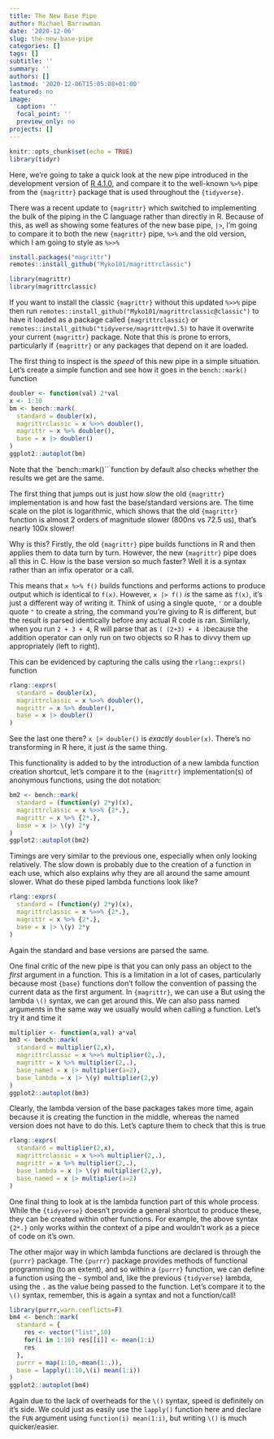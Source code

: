 ```yaml
---
title: The New Base Pipe
author: Michael Barrowman
date: '2020-12-06'
slug: the-new-base-pipe
categories: []
tags: []
subtitle: ''
summary: ''
authors: []
lastmod: '2020-12-06T15:05:08+01:00'
featured: no
image:
  caption: ''
  focal_point: ''
  preview_only: no
projects: []
---
```


```r
knitr::opts_chunk$set(echo = TRUE)
library(tidyr)
```

Here, we're going to take a quick look at the new pipe introduced in the development version of [R 4.1.0](https://cran.r-project.org/bin/windows/base/rdevel.html), and compare it to the well-known `%>%` pipe from the `{magrittr}` package that is used throughout the `{tidyverse}`.

There was a recent update to `{magrittr}` which switched to implementing the bulk of the piping in the C language rather than directly in R. Because of this, as well as showing some features of the new base pipe, `|>`, I'm going to compare it to both the new `{magrittr}` pipe, `%>%` and the old version, which I am going to style as `%>>%`

```r
install.packages("magrittr")
remotes::install_github("Myko101/magrittrclassic")
```

```r
library(magrittr)
library(magrittrclassic)
```

If you want to install the classic `{magrittr}` without this updated `%>>%` pipe then run `remotes::install_github("Myko101/magrittrclassic@classic")` to have it loaded as a package called `{magrittrclassic}` or `remotes::install_github("tidyverse/magrittr@v1.5)` to have it overwrite your current `{magrittr}` package. Note that this is prone to errors, particularly if `{magrittr}` or any packages that depend on it are loaded.

The first thing to inspect is the _speed_ of this new pipe in a simple situation. Let's create a simple function and see how it goes in the `bench::mark()` function

```r
doubler <- function(val) 2*val
x <- 1:10
bm <- bench::mark(
  standard = doubler(x),
  magrittrclassic = x %>>% doubler(),
  magrittr = x %>% doubler(),
  base = x |> doubler()
)
ggplot2::autoplot(bm)
```
Note that the `bench::mark()`` function by default also checks whether the results we get are the same.

The first thing that jumps out is just how *slow* the old `{magrittr}` implementation is and how fast the base/standard versions are. The time scale on the plot is logarithmic, which shows that the old `{magrittr}` function is almost 2 orders of magnitude slower (800ns vs 72.5 us), that's nearly 100x slower!

Why is this? Firstly, the old `{magrittr}` pipe builds functions in R and then applies them to data turn by turn. However, the new `{magrittr}` pipe does all this in C. How is the base version so much faster? Well it is a syntax rather than an infix operator or a call.

This means that `x %>% f()` builds functions and performs actions to produce output which is identical to `f(x)`. However, `x |> f()` *is* the same as `f(x)`, it's just a different way of writing it. Think of using a single quote, `'` or a double quote `"` to create  a string, the command you're giving to R is different, but the result is parsed identically before any actual R code is ran. Similarly, when you run `2 + 3 + 4`, R will parse that as ` ( (2+3) + 4 )`because the addition operator can only run on two objects so R has to divvy them up appropriately (left to right).

This can be evidenced by capturing the calls using the `rlang::exprs()` function

```r
rlang::exprs(
  standard = doubler(x),
  magrittrclassic = x %>>% doubler(),
  magrittr = x %>% doubler(),
  base = x |> doubler()
)
```

See the last one there? `x |> doubler()` is _exactly_ `doubler(x)`. There's no transforming in R here, it just _is_ the same thing.

This functionality is added to by the introduction of a new lambda function creation shortcut, let's compare it to the `{magrittr}` implementation(s) of anonymous functions, using the dot notation:

```r
bm2 <- bench::mark(
  standard = (function(y) 2*y)(x),
  magrittrclassic = x %>>% {2*.},
  magrittr = x %>% {2*.},
  base = x |> \(y) 2*y
)
ggplot2::autoplot(bm2)
```

Timings are very similar to the previous one, especially when only looking relatively. The slow down is probably due to the creation of a function in each use, which also explains why they are all around the same amount slower. What do these piped lambda functions look like?

```r
rlang::exprs(
  standard = (function(y) 2*y)(x),
  magrittrclassic = x %>>% {2*.},
  magrittr = x %>% {2*.},
  base = x |> \(y) 2*y
)
```

Again the standard and base versions are parsed the same.


One final critic of the new pipe is that you can only pass an object to the _first_ argument in a function. This is a limitation in a lot of cases, particularly because most `{base}` functions don't follow the convention of passing the current data as the first argument. In `{magrittr}`, we can use a But using the lambda `\()` syntax, we can get around this. We can also pass named arguments in the same way we usually would when calling a function. Let's try it and time it

```r
multiplier <- function(a,val) a*val
bm3 <- bench::mark(
  standard = multiplier(2,x),
  magrittrclassic = x %>>% multiplier(2,.),
  magrittr = x %>% multiplier(2,.),
  base_named = x |> multiplier(a=2),
  base_lambda = x |> \(y) multiplier(2,y)
)
ggplot2::autoplot(bm3)

```
Clearly, the lambda version of the base packages takes more time, again because it is creating the function in the middle, whereas the named version does not have to do this. Let's capture them to check that this is true

```r
rlang::exprs(
  standard = multiplier(2,x),
  magrittrclassic = x %>>% multiplier(2,.),
  magrittr = x %>% multiplier(2,.),
  base_lambda = x |> \(y) multiplier(2,y),
  base_named = x |> multiplier(a=2)
)
```

One final thing to look at is the lambda function part of this whole process. While the `{tidyverse}` doesn't provide a general shortcut to produce these, they can be created within other functions. For example, the above syntax `{2*.}` only works within the context of a pipe and wouldn't work as a piece of code on it's own.

The other major way in which lambda functions are declared is through the `{purrr}` package. The `{purrr}` package provides methods of functional programming (to an extent), and so within a `{purrr}` function, we can define a function using the `~` symbol and, like the previous `{tidyverse}` lambda, using the `.` as the value being passed to the function. Let's compare it to the `\()` syntax, remember, this is again a syntax and not a function/call!

```r
library(purrr,warn.conflicts=F)
bm4 <- bench::mark(
  standard = {
    res <- vector("list",10)
    for(i in 1:10) res[[i]] <- mean(1:i)
    res
  },
  purrr = map(1:10,~mean(1:.)),
  base = lapply(1:10,\(i) mean(1:i))
)
ggplot2::autoplot(bm4)

```

Again due to the lack of overheads for the `\()` syntax, speed is definitely on it's side. We could just as easily use the `lapply()` function here and declare the `FUN` argument using `function(i) mean(1:i)`, but writing `\()` is much quicker/easier.

